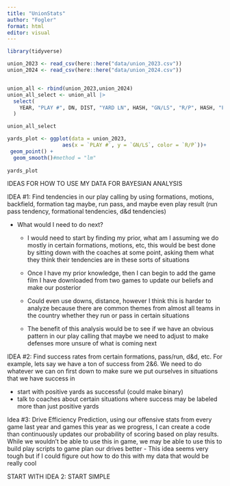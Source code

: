 ```yaml
---
title: "UnionStats"
author: "Fogler"
format: html
editor: visual
---
```


```r
library(tidyverse)
```

```r
union_2023 <- read_csv(here::here("data/union_2023.csv"))
union_2024 <- read_csv(here::here("data/union_2024.csv"))


union_all <- rbind(union_2023,union_2024)
union_all_select <- union_all |>
  select(
    YEAR, "PLAY #", DN, DIST, "YARD LN", HASH, "GN/LS", "R/P", HASH, "FORMATION FAMILY", "OFF FORM", BACKFIELD, MOTION, "FORMATION TAG", PROTECTION, "PLAY RESULT", "CARRIER/TARGET", "PLAY DIR" 
  )

union_all_select
```


```r
yards_plot <- ggplot(data = union_2023,
                  aes(x = `PLAY #`, y = `GN/LS`, color = `R/P`))+
 geom_point() +
  geom_smooth()#method = "lm"
  
yards_plot
```


IDEAS FOR HOW TO USE MY DATA FOR BAYESIAN ANALYSIS

IDEA #1: Find tendencies in our play calling by using formations, motions, backfield, formation tag maybe, run pass, and maybe even play result (run pass tendency, formational tendencies, d&d tendencies)

- What would I need to do next?
    - I would need to start by finding my prior, what am I assuming we do mostly in certain formations, motions,     etc, this would be best done by sitting down with the coaches at some point, asking them what they think their tendencies are in these sorts of situations
    
    - Once I have my prior knowledge, then I can begin to add the game film I have downloaded from two games to update our beliefs and make our posterior
    
    - Could even use downs, distance, however I think this is harder to analyze because there are common themes from almost all teams in the country whether they run or pass in certain situations
    
    - The benefit of this analysis would be to see if we have an obvious pattern in our play calling that maybe we need to adjust to make defenses more unsure of what is coming next
    
    
IDEA #2: Find success rates from certain formations, pass/run, d&d, etc. For example, lets say we have a ton of success from 2&6. We need to do whatever we can on first down to make sure we put ourselves in situations that we have success in 

- start with positive yards as successful (could make binary)
- talk to coaches about certain situations where success may be labeled more than just positive yards

Idea #3: Drive Efficiency Prediction, using our offensive stats from every game last year and games this year as we progress, I can create a code than continuously updates our probability of scoring based on play results. While we wouldn't be able to use this in game, we may be able to use this to build play scripts to game plan our drives better
  - This idea seems very tough but if I could figure out how to do this with my data that would be really cool 


START WITH IDEA 2: START SIMPLE


